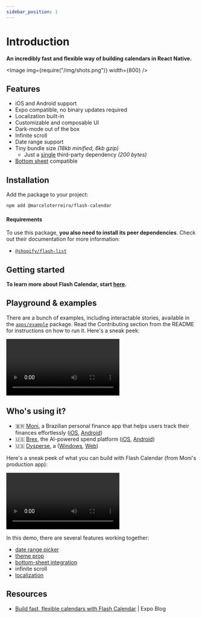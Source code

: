 ```yaml
---
sidebar_position: 1
---
```



# Introduction

**An incredibly fast and flexible way of building calendars in React Native.**

<Image img={require("/img/shots.png")} width={800} />

## Features

- iOS and Android support
- Expo compatible, no binary updates required
- Localization built-in
- Customizable and composable UI
- Dark-mode out of the box
- Infinite scroll
- Date range support
- Tiny bundle size _(18kb minified, 6kb gzip)_
  - Just a [single](https://github.com/developit/mitt) third-party dependency _(200 bytes)_
- [Bottom sheet](https://github.com/gorhom/react-native-bottom-sheet) compatible

## Installation

Add the package to your project:

```bash npm2yarn
npm add @marceloterreiro/flash-calendar
```

#### Requirements

To use this package, **you also need to install its peer dependencies**. Check out their documentation for more information:

- [`@shopify/flash-list`](https://shopify.github.io/flash-list)

## Getting started

**To learn more about Flash Calendar, start [here](/fundamentals/principles).**

## Playground & examples

There are a bunch of examples, including interactable stories, available in the [`apps/example`](https://github.com/MarceloPrado/flash-calendar/tree/285bcec42efa067455bcf44862eeb0f74985caba/apps/example) package. Read the Contributing section from the README for instructions on how to run it. Here's a sneak peek:

<video controls width={500}>
  <source src={playgroundVideo} type="video/mp4" />
</video>

## Who's using it?

- 🇧🇷 [Moni](https://apps.apple.com/br/app/moni-finan%C3%A7as-pessoais/id6462422147), a Brazilian personal finance app that helps users track their finances effortlessly ([iOS](https://apps.apple.com/br/app/moni-finan%C3%A7as-pessoais/id6462422147), [Android](https://play.google.com/store/apps/details?id=com.marceloterreiro.moni))
- 🇺🇸 [Brex](https://brex.com), the AI-powered spend platform ([iOS](https://apps.apple.com/us/app/brex/id1472905508), [Android](https://play.google.com/store/apps/details?id=com.brex.mobile&hl=en&pli=1))
- 🇺🇸 [Dysperse](https://dysperse.com), a ([Windows](https://click.dysperse.com/xP1iJKE), [Web](https://click.dysperse.com/b1PFaNM))

Here's a sneak peek of what you can build with Flash Calendar (from Moni's production app):

<video controls width={500}>
  <source src={moniVideo} type="video/mp4" />
</video>

In this demo, there are several features working together:

- [date range picker](/fundamentals/usage#date-range-picker)
- [theme prop](/fundamentals/customization.mdx#theme-prop)
- [bottom-sheet integration](/fundamentals/usage#bottom-sheet)
- infinite scroll
- [localization](/fundamentals/usage#localization-and-date-formatting)

## Resources

- [Build fast, flexible calendars with Flash
  Calendar](https://expo.dev/blog/build-fast-flexible-calendars-in-react-native-with-flash-calendar) |
  Expo Blog
